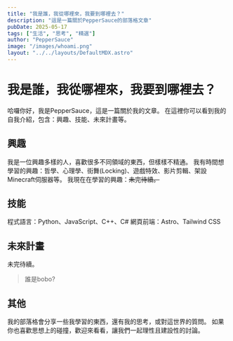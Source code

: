```yaml
---
title: "我是誰，我從哪裡來，我要到哪裡去？"
description: "這是一篇關於PepperSauce的部落格文章"
pubDate: 2025-05-17
tags: ["生活", "思考", "精選"]
author: "PepperSauce"
image: "/images/whoami.png"
layout: "../../layouts/DefaultMDX.astro"
---
```


# 我是誰，我從哪裡來，我要到哪裡去？

哈囉你好，我是PepperSauce，這是一篇關於我的文章。
在這裡你可以看到我的自我介紹，包含：興趣、技能、未來計畫等。

## 興趣
我是一位興趣多樣的人，喜歡很多不同領域的東西，但樣樣不精通。
我有時間想學習的興趣：哲學、心理學、街舞(Locking)、遊戲特效、影片剪輯、架設Minecraft伺服器等。
我現在在學習的興趣：~~未完待續。~~

## 技能
程式語言：Python、JavaScript、C++、C#
網頁前端：Astro、Tailwind CSS

## 未來計畫
未完待續。

> 誰是bobo?

## 其他
我的部落格會分享一些我學習的東西，還有我的思考，或對這世界的質問。
如果你也喜歡思想上的碰撞，歡迎來看看，讓我們一起理性且建設性的討論。